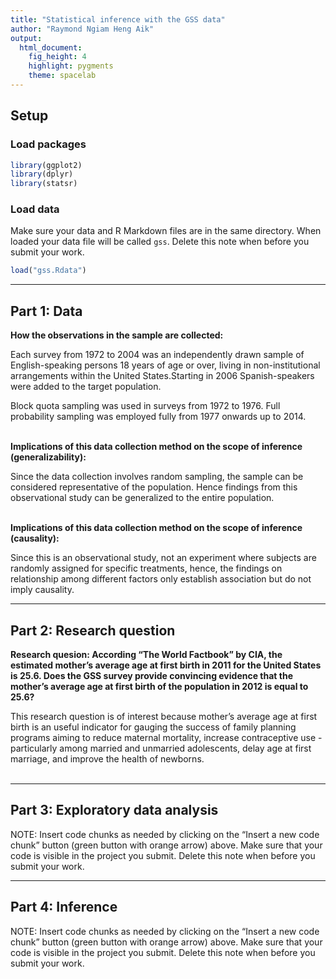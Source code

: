 ```yaml
---
title: "Statistical inference with the GSS data"
author: "Raymond Ngiam Heng Aik"
output: 
  html_document: 
    fig_height: 4
    highlight: pygments
    theme: spacelab
---
```


## Setup

### Load packages

```r
library(ggplot2)
library(dplyr)
library(statsr)
```

### Load data

Make sure your data and R Markdown files are in the same directory. When loaded
your data file will be called `gss`. Delete this note when before you submit 
your work. 

```r
load("gss.Rdata")
```



* * *

## Part 1: Data

**How the observations in the sample are collected:**

Each survey from 1972 to 2004 was an independently drawn sample of English-speaking persons 18  years of age or over, living in non-institutional arrangements within the United States.Starting in 2006 Spanish-speakers were added to the target population.

Block quota sampling was used in surveys from 1972 to 1976. Full probability sampling was employed fully from 1977 onwards up to 2014.
<br> </br>

**Implications of this data collection method on the scope of inference (generalizability):**

Since the data collection involves random sampling, the sample can be considered representative of the population. Hence findings from this observational study can be generalized to the entire population.
<br> </br>

**Implications of this data collection method on the scope of inference (causality):**

Since this is an observational study, not an experiment where subjects are randomly assigned for specific treatments, hence, the findings on relationship among different factors only establish association but do not imply causality.

* * *

## Part 2: Research question

**Research quesion: According "The World Factbook" by CIA, the estimated mother's average age at first birth in 2011 for the United States is 25.6. Does the GSS survey provide convincing evidence that the mother's average age at first birth of the population in 2012 is equal to 25.6?**

This research question is of interest because mother's average age at first birth is an useful indicator for gauging the success of family planning programs aiming to reduce maternal mortality, increase contraceptive use - particularly among married and unmarried adolescents, delay age at first marriage, and improve the health of newborns.
<br></br>

* * *

## Part 3: Exploratory data analysis

NOTE: Insert code chunks as needed by clicking on the "Insert a new code chunk" 
button (green button with orange arrow) above. Make sure that your code is visible
in the project you submit. Delete this note when before you submit your work.

* * *

## Part 4: Inference

NOTE: Insert code chunks as needed by clicking on the "Insert a new code chunk" 
button (green button with orange arrow) above. Make sure that your code is visible
in the project you submit. Delete this note when before you submit your work.